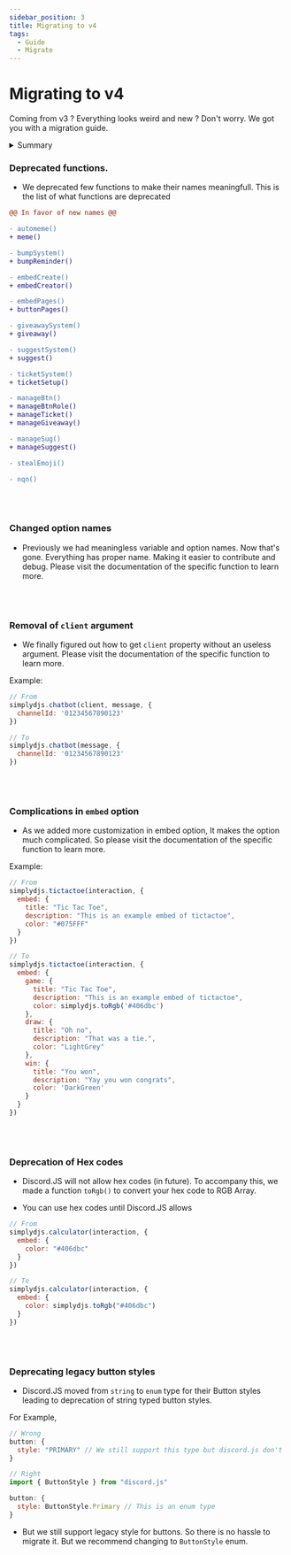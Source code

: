 ```yaml
---
sidebar_position: 3
title: Migrating to v4
tags: 
  - Guide
  - Migrate
---
```


# Migrating to v4

Coming from v3 ? Everything looks weird and new ? Don't worry. We got you with a migration guide.


<details style={{border: '0px solid'}}>
  <summary>Summary</summary>

  - [Deprecated functions](#deprecated-functions)
  - [Changed option names](#changed-option-names)
  - [Removal of `client` argument](#removal-of-client-argument)
  - [Complications in `embed` option](#complications-in-embed-option)
  - [Deprecation of Hex codes](#deprecation-of-hex-codes)
  - [Deprecating legacy button styles](#deprecating-legacy-button-styles)
  
</details>


### Deprecated functions.
  * We deprecated few functions to make their names meaningfull. This is the list of what functions are deprecated

```diff
@@ In favor of new names @@

- automeme()
+ meme()

- bumpSystem()
+ bumpReminder()

- embedCreate()
+ embedCreator()

- embedPages()
+ buttonPages()

- giveawaySystem()
+ giveaway()

- suggestSystem()
+ suggest()

- ticketSystem()
+ ticketSetup()

- manageBtn() 
+ manageBtnRole()
+ manageTicket()
+ manageGiveaway()

- manageSug()
+ manageSuggest()

- stealEmoji()

- nqn()
```

<br></br>


### Changed option names
  * Previously we had meaningless variable and option names. Now that's gone. Everything has proper name. Making it easier to contribute and debug. Please visit the documentation of the specific function to learn more.

<br></br>

### Removal of `client` argument
  * We finally figured out how to get `client` property without an useless argument. Please visit the documentation of the specific function to learn more.

Example:

```js title=chatbot.js
// From
simplydjs.chatbot(client, message, { 
  channelId: '01234567890123'
})

// To
simplydjs.chatbot(message, { 
  channelId: '01234567890123'
})
```

<br></br>

### Complications in `embed` option
  * As we added more customization in embed option, It makes the option much complicated. So please visit the documentation of the specific function to learn more.

Example:

```js title=tictactoe.js
// From
simplydjs.tictactoe(interaction, { 
  embed: {
    title: "Tic Tac Toe",
    description: "This is an example embed of tictactoe",
    color: "#075FFF"
  }
})

// To
simplydjs.tictactoe(interaction, { 
  embed: {
    game: {
      title: "Tic Tac Toe",
      description: "This is an example embed of tictactoe",
      color: simplydjs.toRgb('#406dbc')
    }, 
    draw: {
      title: "Oh no",
      description: "That was a tie.",
      color: "LightGrey"
    },
    win: {
      title: "You won",
      description: "Yay you won congrats",
      color: 'DarkGreen'
    }
  }
})
```


<br></br>


### Deprecation of Hex codes
  * Discord.JS will not allow hex codes (in future). To accompany this, we made a function `toRgb()` to convert your hex code to RGB Array. 

  * You can use hex codes until Discord.JS allows

```js title=calculator.js
// From
simplydjs.calculator(interaction, { 
  embed: {
    color: "#406dbc"
  }
})

// To
simplydjs.calculator(interaction, { 
  embed: {
    color: simplydjs.toRgb("#406dbc")
  }
})
```

<br></br>


### Deprecating legacy button styles
  * Discord.JS moved from `string` to `enum` type for their Button styles leading to deprecation of string typed button styles.

For Example,
```js title=Discord.JS v13
// Wrong
button: {
  style: "PRIMARY" // We still support this type but discord.js don't
}
```

```js title=Discord.JS v14
// Right
import { ButtonStyle } from "discord.js"

button: {
  style: ButtonStyle.Primary // This is an enum type
}
```

  * But we still support legacy style for buttons. So there is no hassle to migrate it. But we recommend changing to `ButtonStyle` enum.

<br></br>